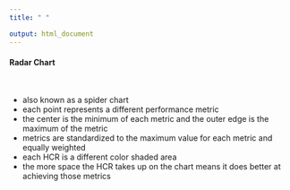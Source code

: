```yaml
---
title: " "

output: html_document
---
```


#### Radar Chart

<br>

* also known as a spider chart
* each point represents a different performance metric
* the center is the minimum of each metric and the outer edge is the maximum of the metric
* metrics are standardized to the maximum value for each metric and equally weighted
* each HCR is a different color shaded area
* the more space the HCR takes up on the chart means it does better at achieving those metrics

